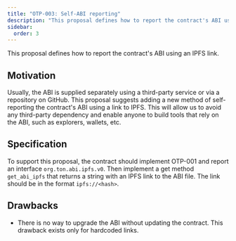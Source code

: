 ```yaml
---
title: "OTP-003: Self-ABI reporting"
description: "This proposal defines how to report the contract's ABI using an IPFS link"
sidebar:
  order: 3
---
```


This proposal defines how to report the contract's ABI using an IPFS link.

## Motivation

Usually, the ABI is supplied separately using a third-party service or via a repository on GitHub. This proposal suggests adding a new method of self-reporting the contract's ABI using a link to IPFS. This will allow us to avoid any third-party dependency and enable anyone to build tools that rely on the ABI, such as explorers, wallets, etc.

## Specification

To support this proposal, the contract should implement OTP-001 and report an interface `org.ton.abi.ipfs.v0`. Then implement a get method `get_abi_ipfs` that returns a string with an IPFS link to the ABI file. The link should be in the format `ipfs://<hash>`.

## Drawbacks

- There is no way to upgrade the ABI without updating the contract. This drawback exists only for hardcoded links.

